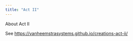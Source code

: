 ```yaml
---
title: "Act II"
---
```


About Act II

See <https://vanheemstrasystems.github.io/creations-act-ii/>
